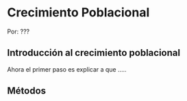 # Crecimiento Poblacional

Por: ???

## Introducción al crecimiento poblacional

Ahora el primer paso es explicar a que .....


## Métodos

